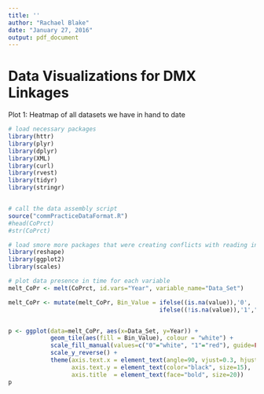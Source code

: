 ```yaml
---
title: ''
author: "Rachael Blake"
date: "January 27, 2016"
output: pdf_document
---
```


# Data Visualizations for DMX Linkages

Plot 1: Heatmap of all datasets we have in hand to date

```r

# load necessary packages
library(httr)
library(plyr)
library(dplyr)
library(XML)
library(curl)
library(rvest)
library(tidyr)
library(stringr)


# call the data assembly script
source("commPracticeDataFormat.R")
#head(CoPrct) 
#str(CoPrct)


```


```r
# load smore more packages that were creating conflicts with reading in the data
library(reshape)
library(ggplot2)
library(scales)

```


```r

# plot data presence in time for each variable
melt_CoPr <- melt(CoPrct, id.vars="Year", variable_name="Data_Set")

melt_CoPr <- mutate(melt_CoPr, Bin_Value = ifelse((is.na(value)),'0',
                                           ifelse((!is.na(value)),'1',"")))


p <- ggplot(data=melt_CoPr, aes(x=Data_Set, y=Year)) + 
            geom_tile(aes(fill = Bin_Value), colour = "white") +
            scale_fill_manual(values=c("0"="white", "1"="red"), guide=FALSE) +
            scale_y_reverse() + 
            theme(axis.text.x = element_text(angle=90, vjust=0.3, hjust=1, color="black", size=15),
                  axis.text.y = element_text(color="black", size=15),
                  axis.title  = element_text(face="bold", size=20))
p


```



